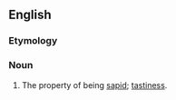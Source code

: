 ==English==

===Etymology===
{{suffix|en|sapid|ity}}

===Noun===
{{en-noun|-|+}}

# The property of being [[sapid]]; [[tastiness]].